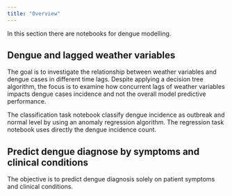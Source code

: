 ```yaml
---
title: "Overview"
---
```


In this section there are notebooks for dengue modelling.

## Dengue and lagged weather variables

The goal is to investigate the relationship between weather variables and dengue cases in different time lags. Despite applying a decision tree algorithm, the focus is to examine how concurrent lags of weather variables impacts dengue cases incidence and not the overall model predictive performance.

The classification task notebook classify dengue incidence as outbreak and normal level by using an anomaly regression algorithm. The regression task notebook uses directly the dengue incidence count.

## Predict dengue diagnose by symptoms and clinical conditions

The objective is to predict dengue diagnosis solely on patient symptoms and clinical conditions.
